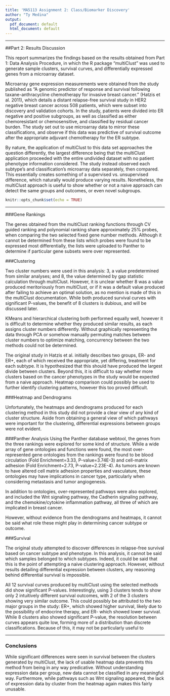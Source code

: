---
title: 'MA5113 Assignment 2: Class/Biomarker Discovery'
author: "Ty Medina"
output:
  pdf_document: default
  html_document: default
---

***

##Part 2: Results Discussion

This report summarizes the findings based on the results obtained from Part 1: Data Analysis Procedure, in which the R package "multiClust" was used to generate sample clusters, survival curves, and differentially expressed genes from a microarray dataset.

Microarray gene expression measurements were obtained from the study published as "A genomic predictor of response and survival following taxane-anthracycline chemotherapy for invasive breast cancer." (Hatzis et al. 2011), which details a distant relapse-free survival study in HER2 negative breast cancer across 508 patients, which were subset into discovery and validation cohorts. In the study, patients were divided into ER negative and positive subgroups, as well as classified as either chemoresistant or chemosensitive, and classified by residual cancer burden. The study set out to use microarray data to mirror these classifications, and observe if this data was predictive of survival outcome after the appropriate adjuvant chemotherapy for the ER subtype.

By nature, the application of multiClust to this data set approaches the question differently, the largest difference being that the multiClust application proceeded with the entire undivided dataset with no patient phenotype information considered. The study instead observed each subtype's and classification's microarray data separately, then compared. This essentially creates something of a supervised vs. unsupervised difference, which naturally would produce varying results. Nonetheless, the multiClust approach 
is useful to show whether or not a naive approach can detect the same groups and outcomes, or even novel subgroups.

```{r setup, include=FALSE}
knitr::opts_chunk$set(echo = TRUE)
```
***

###Gene Rankings

The genes obtained from the multiClust ranking functions through CV guided ranking and polynomial ranking share approximately 25% probes, when comparing the two selected fixed gene number methods. Although it cannot be determined from these lists which probes were found to be expressed most differentially, the lists were uploaded to Panther to determine if particular gene subsets were over represented.

###Clustering

Two cluster numbers were used in this analysis: 3, a value predetermined from similar analyses; and 8, the value determined by gap statistic calculation through multiClust. However, it is unclear whether 8 was a value produced meritoriously from multiClust, or if it was a default value produced after failing to achieve an optimal solution, as no mention is made of this in the multiClust documentation. While both produced survival curves with significant P-values, the benefit of 8 clusters is dubious, and will be discussed later.

KMeans and hierarchical clustering both performed equally well, however it is difficult to determine whether they produced similar results, as each assigns cluster numbers differently. Without graphically representing the data through PCA or somehow manually permuting matches between cluster numbers to optimize matching, concurrency between the two methods could not be determined.

The original study in Hatzis et al. initially describes two groups, ER- and ER+, each of which received the appropriate, yet differing, treatment for each subtype. It is hypothesized that this should have produced the largest divide between clusters. Beyond this, it is difficult to say whether more clusters based on the cancer phenotypes in the study would be expected from a naive approach. Heatmap comparison could possibly be used to further identify clustering patterns, however this too proved difficult.

###Heatmap and Dendrograms

Unfortunately, the heatmaps and dendrograms produced for each clustering method in this study did not provide a clear view of any kind of cluster structure. Aside from obtaining a general view of which pathways were important for the clustering, differential expressions between groups were not evident.

###Panther Analysis
Using the Panther database webtool, the genes from the three rankings were explored for some kind of structure. While a wide array of gene ontologies and functions were found, the most over-represented gene ontologies from the rankings were found to be blood circulation (Fold Enrichment=3.33, P-value=3.74E-3) and cell-matrix adhesion (Fold Enrichment=2.73, P-value=2.23E-4). As tumors are known to have altered cell matrix adhesion properties and vasculature, these ontologies may have implications in cancer type, particularly when considering metastasis and tumor angiogenesis.

In addition to ontologies, over-represented pathways were also explored, and included the Wnt signaling pathway, the Cadherin signaling pathway, and the chemokine/cytokine inflammation pathway, all three of which are implicated in breast cancer. 

However, without evidence from the dendrograms and heatmaps, it cannot be said what role these might play in determining cancer subtype or outcome.

###Survival

The original study attempted to discover differences in relapse-free survival based on cancer subtype and phenotype. In this analysis, it cannot be said which samples belonged to which subtypes. Indeed, it could be said that this is the point of attempting a naive clustering approach. However, without results detailing differential expression between clusters, any reasoning behind differential survival is impossible.

All 12 survival curves produced by multiClust using the selected methods did show significant P-values. Interestingly, using 3 clusters tends to show only 2 intuitively different survival outcomes, with 2 of the 3 clusters showing very similar outcome. This could possibly be attributed to the two major groups in the study: ER+, which showed higher survival, likely due to the possibility of endocrine therapy, and ER- which showed lower survival. While 8 clusters also showed significant P-value, the resolution between curves appears quite low, forming more of a distribution than discrete classifications. Because of this, it may not be particularly useful to 

***

### Conclusions
While significant differences were seen in survival between the clusters generated by multiClust, the lack of usable heatmap data prevents this method from being in any way predicative. Without understanding expression data per group, new data cannot be classified in any meaningful way. Furthermore, while pathways such as Wnt signaling appeared, the lack of expression data by cluster from the heatmap again makes this fairly unusable.
